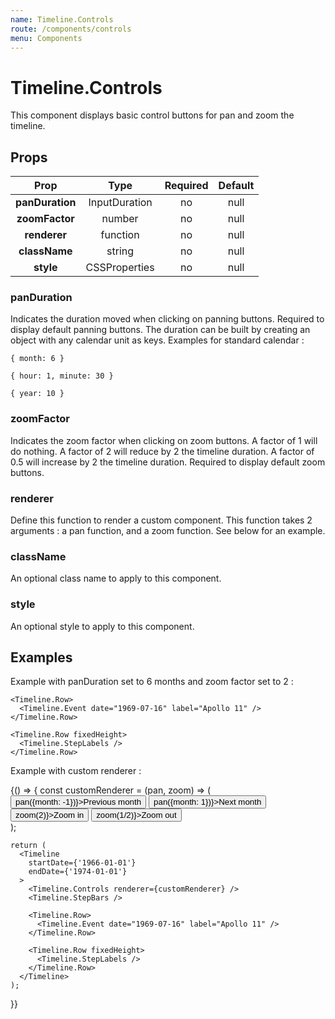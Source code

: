 ```yaml
---
name: Timeline.Controls
route: /components/controls
menu: Components
---
```



# Timeline.Controls

This component displays basic control buttons for pan and zoom the timeline.

## Props

| Prop | Type | Required | Default |
|:---:|:---:|:---:|:---:|
| **panDuration** | InputDuration | no | null |
| **zoomFactor** | number | no | null |
| **renderer** | function | no | null |
| **className** | string | no | null |
| **style** | CSSProperties | no | null |

### **panDuration**

Indicates the duration moved when clicking on panning buttons. Required to display default panning buttons. The duration can be built by creating an object with any calendar unit as keys. Examples for standard calendar :

`{ month: 6 }`

`{ hour: 1, minute: 30 }`

`{ year: 10 }`

### **zoomFactor**

Indicates the zoom factor when clicking on zoom buttons. A factor of 1 will do nothing. A factor of 2 will reduce by 2 the timeline duration. A factor of 0.5 will increase by 2 the timeline duration. Required to display default zoom buttons.

### **renderer**

Define this function to render a custom component. This function takes 2 arguments : a pan function, and a zoom function. See below for an example.

### **className**

An optional class name to apply to this component.

### **style**

An optional style to apply to this component.

## Examples

Example with panDuration set to 6 months and zoom factor set to 2 :

<Playground>
  <Timeline
    startDate={'1966-01-01'}
    endDate={'1974-01-01'}
  >
    <Timeline.Controls panDuration={{ month: 6 }} zoomFactor={2} />
    <Timeline.StepBars />

    <Timeline.Row>
      <Timeline.Event date="1969-07-16" label="Apollo 11" />
    </Timeline.Row>

    <Timeline.Row fixedHeight>
      <Timeline.StepLabels />
    </Timeline.Row>
  </Timeline>
</Playground>

Example with custom renderer :

<Playground>
  {() => {
    const customRenderer = (pan, zoom) => (
      <div>
        <button onClick={() => pan({month: -1})}>Previous month</button>
        <button onClick={() => pan({month: 1})}>Next month</button>
        <button onClick={() => zoom(2)}>Zoom in</button>
        <button onClick={() => zoom(1/2)}>Zoom out</button>
      </div>
    );

    return (
      <Timeline
        startDate={'1966-01-01'}
        endDate={'1974-01-01'}
      >
        <Timeline.Controls renderer={customRenderer} />
        <Timeline.StepBars />

        <Timeline.Row>
          <Timeline.Event date="1969-07-16" label="Apollo 11" />
        </Timeline.Row>

        <Timeline.Row fixedHeight>
          <Timeline.StepLabels />
        </Timeline.Row>
      </Timeline>
    );
  }}
</Playground>
